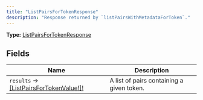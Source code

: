 ```yaml
---
title: "ListPairsForTokenResponse"
description: "Response returned by `listPairsWithMetadataForToken`."
---
```


**Type:** [ListPairsForTokenResponse](/api-reference/types/listpairsfortokenresponse)

## Fields

| Name | Description |
|------|-------------|
| `results` → [[ListPairsForTokenValue!]!](/api-reference/types/listpairsfortokenvalue) | A list of pairs containing a given token. |

